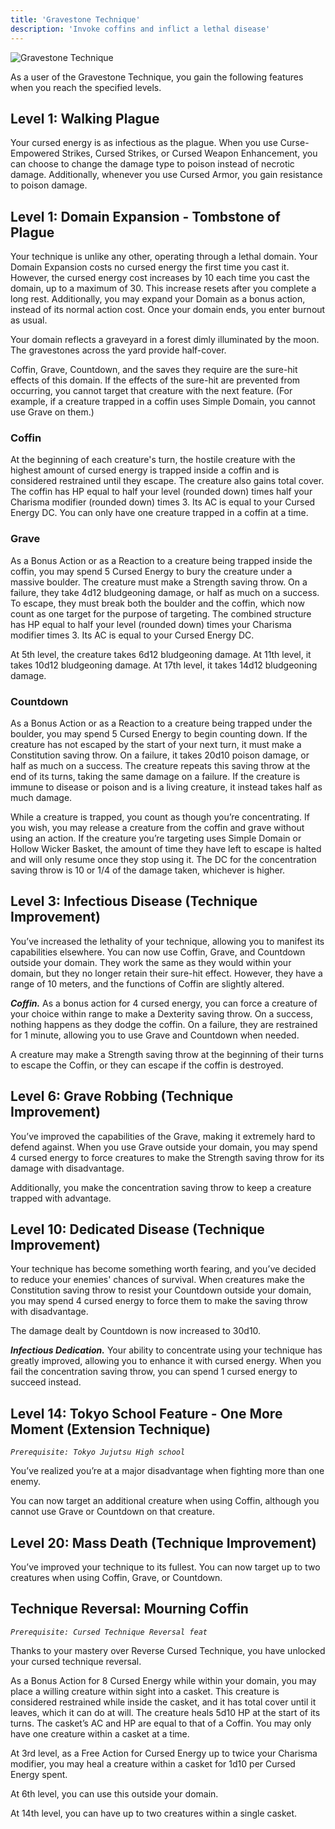 ```yaml
---
title: 'Gravestone Technique'
description: 'Invoke coffins and inflict a lethal disease'
---
```


<img
  src="/images/cursed-techniques/gravestone-technique.png"
  alt="Gravestone Technique"
/>

As a user of the Gravestone Technique, you gain the following features when you reach the specified levels.

## Level 1: Walking Plague
Your cursed energy is as infectious as the plague. When you use Curse-Empowered Strikes, Cursed Strikes, or Cursed Weapon Enhancement, you can choose to change the damage type to poison instead of necrotic damage. Additionally, whenever you use Cursed Armor, you gain resistance to poison damage.

## Level 1: Domain Expansion - Tombstone of Plague
Your technique is unlike any other, operating through a lethal domain. Your Domain Expansion costs no cursed energy the first time you cast it. However, the cursed energy cost increases by 10 each time you cast the domain, up to a maximum of 30. This increase resets after you complete a long rest. Additionally, you may expand your Domain as a bonus action, instead of its normal action cost. Once your domain ends, you enter burnout as usual.

Your domain reflects a graveyard in a forest dimly illuminated by the moon. The gravestones across the yard provide half-cover.

Coffin, Grave, Countdown, and the saves they require are the sure-hit effects of this domain. If the effects of the sure-hit are prevented from occurring, you cannot target that creature with the next feature. (For example, if a creature trapped in a coffin uses Simple Domain, you cannot use Grave on them.)

### Coffin 
At the beginning of each creature's turn, the hostile creature with the highest amount of cursed energy is trapped inside a coffin and is considered restrained until they escape. The creature also gains total cover. The coffin has HP equal to half your level (rounded down) times half your Charisma modifier (rounded down) times 3. Its AC is equal to your Cursed Energy DC. You can only have one creature trapped in a coffin at a time.

### Grave
As a Bonus Action or as a Reaction to a creature being trapped inside the coffin, you may spend 5 Cursed Energy to bury the creature under a massive boulder. The creature must make a Strength saving throw. On a failure, they take 4d12 bludgeoning damage, or half as much on a success. To escape, they must break both the boulder and the coffin, which now count as one target for the purpose of targeting. The combined structure has HP equal to half your level (rounded down) times your Charisma modifier times 3. Its AC is equal to your Cursed Energy DC.

At 5th level, the creature takes 6d12 bludgeoning damage. At 11th level, it takes 10d12 bludgeoning damage. At 17th level, it takes 14d12 bludgeoning damage.

### Countdown
As a Bonus Action or as a Reaction to a creature being trapped under the boulder, you may spend 5 Cursed Energy to begin counting down. If the creature has not escaped by the start of your next turn, it must make a Constitution saving throw. On a failure, it takes 20d10 poison damage, or half as much on a success. The creature repeats this saving throw at the end of its turns, taking the same damage on a failure. If the creature is immune to disease or poison and is a living creature, it instead takes half as much damage.

While a creature is trapped, you count as though you’re concentrating. If you wish, you may release a creature from the coffin and grave without using an action. If the creature you’re targeting uses Simple Domain or Hollow Wicker Basket, the amount of time they have left to escape is halted and will only resume once they stop using it. The DC for the concentration saving throw is 10 or 1/4 of the damage taken, whichever is higher.

## Level 3: Infectious Disease (Technique Improvement)
You’ve increased the lethality of your technique, allowing you to manifest its capabilities elsewhere. You can now use Coffin, Grave, and Countdown outside your domain. They work the same as they would within your domain, but they no longer retain their sure-hit effect. However, they have a range of 10 meters, and the functions of Coffin are slightly altered.

***Coffin.*** As a bonus action for 4 cursed energy, you can force a creature of your choice within range to make a Dexterity saving throw. On a success, nothing happens as they dodge the coffin. On a failure, they are restrained for 1 minute, allowing you to use Grave and Countdown when needed.

A creature may make a Strength saving throw at the beginning of their turns to escape the Coffin, or they can escape if the coffin is destroyed.

## Level 6: Grave Robbing (Technique Improvement)
You’ve improved the capabilities of the Grave, making it extremely hard to defend against. When you use Grave outside your domain, you may spend 4 cursed energy to force creatures to make the Strength saving throw for its damage with disadvantage.

Additionally, you make the concentration saving throw to keep a creature trapped with advantage.

## Level 10: Dedicated Disease (Technique Improvement)
Your technique has become something worth fearing, and you’ve decided to reduce your enemies' chances of survival. When creatures make the Constitution saving throw to resist your Countdown outside your domain, you may spend 4 cursed energy to force them to make the saving throw with disadvantage.

The damage dealt by Countdown is now increased to 30d10.

***Infectious Dedication.*** Your ability to concentrate using your technique has greatly improved, allowing you to enhance it with cursed energy. When you fail the concentration saving throw, you can spend 1 cursed energy to succeed instead.

## Level 14: Tokyo School Feature - One More Moment (Extension Technique)
*`Prerequisite: Tokyo Jujutsu High school`*

You’ve realized you’re at a major disadvantage when fighting more than one enemy. 

You can now target an additional creature when using Coffin, although you cannot use Grave or Countdown on that creature.

## Level 20: Mass Death (Technique Improvement)
You’ve improved your technique to its fullest. You can now target up to two creatures when using Coffin, Grave, or Countdown.

## Technique Reversal: Mourning Coffin
*`Prerequisite: Cursed Technique Reversal feat`*

Thanks to your mastery over Reverse Cursed Technique, you have unlocked your cursed technique reversal.

As a Bonus Action for 8 Cursed Energy while within your domain, you may place a willing creature within sight into a casket. This creature is considered restrained while inside the casket, and it has total cover until it leaves, which it can do at will. The creature heals 5d10 HP at the start of its turns. The casket’s AC and HP are equal to that of a Coffin. You may only have one creature within a casket at a time.

At 3rd level, as a Free Action for Cursed Energy up to twice your Charisma modifier, you may heal a creature within a casket for 1d10 per Cursed Energy spent.

At 6th level, you can use this outside your domain.

At 14th level, you can have up to two creatures within a single casket.